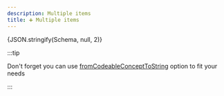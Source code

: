```yaml
---
description: Multiple items
title: ➕ Multiple items
---
```



<Tabs>
  <TabItem value="text" label="Human readable text" default>
    <SingleDosageToText dosage={Schema} />
  </TabItem>
  <TabItem value="json" label="Dosage">
    <CodeBlock language="json">{JSON.stringify(Schema, null, 2)}</CodeBlock>
  </TabItem>
</Tabs>

:::tip

Don't forget you can use [fromCodeableConceptToString](/api/interface/Config) option to fit your needs

:::
